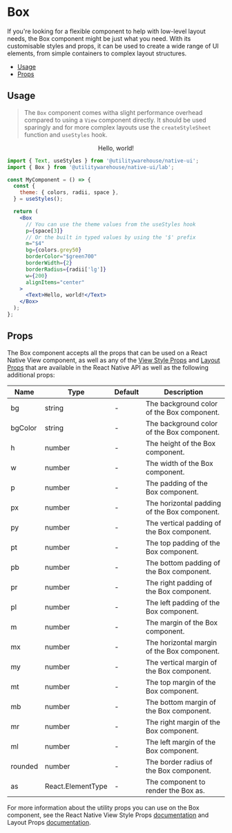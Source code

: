 
<Meta of={Stories} />

<BackToTopButton />

# Box

If you're looking for a flexible component to help with low-level layout needs, the Box component might be just what you need. With its customisable styles and props, it can be used to create a wide range of UI elements, from simple containers to complex layout structures.

- [Usage](#usage)
- [Props](#props)

<DocComponentWrap>
  <Box mb="$4">
    <Alert text="This component is in the lab until we fully deprecate the current Gluestack Box in version 1.0.0" />
  </Box>
  <Box mb="$6">
    <Alert
      colorScheme="gold"
      text="This component should only be used for simple layouts, for more complex needs use the createStyleSheet function and useStyles hook. You can also use components like the HStack, VStack and Spacer."
    />
  </Box>
</DocComponentWrap>

## Usage

> The `Box` component comes witha slight performance overhead compared to using a `View` component directly.
> It should be used sparingly and for more complex layouts use the `createStyleSheet` function and `useStyles` hook.

<Canvas>
  <NativeUIProvider>
    <Center>
      <Box
        p="$3"
        m="$4"
        bg={colors.grey50}
        borderColor="$green700"
        borderRadius={8}
        borderWidth={2}
        w={200}
        alignItems="center"
      >
        <Text>Hello, world!</Text>
      </Box>
    </Center>
  </NativeUIProvider>
</Canvas>

```jsx
import { Text, useStyles } from '@utilitywarehouse/native-ui';
import { Box } from '@utilitywarehouse/native-ui/lab';

const MyComponent = () => {
  const {
    theme: { colors, radii, space },
  } = useStyles();

  return (
    <Box
      // You can use the theme values from the useStyles hook
      p={space[3]}
      // Or the built in typed values by using the '$' prefix
      m="$4"
      bg={colors.grey50}
      borderColor="$green700"
      borderWidth={2}
      borderRadius={radii['lg']}
      w={200}
      alignItems="center"
    >
      <Text>Hello, world!</Text>
    </Box>
  );
};
```

## Props

The Box component accepts all the props that can be used on a React Native View component,
as well as any of the [View Style Props](https://reactnative.dev/docs/view-style-props) and [Layout Props](https://reactnative.dev/docs/layout-props) that are available in the React Native API
as well as the following additional props:

| Name    | Type              | Default | Description                                  |
| ------- | ----------------- | ------- | -------------------------------------------- |
| bg      | string            | -       | The background color of the Box component.   |
| bgColor | string            | -       | The background color of the Box component.   |
| h       | number            | -       | The height of the Box component.             |
| w       | number            | -       | The width of the Box component.              |
| p       | number            | -       | The padding of the Box component.            |
| px      | number            | -       | The horizontal padding of the Box component. |
| py      | number            | -       | The vertical padding of the Box component.   |
| pt      | number            | -       | The top padding of the Box component.        |
| pb      | number            | -       | The bottom padding of the Box component.     |
| pr      | number            | -       | The right padding of the Box component.      |
| pl      | number            | -       | The left padding of the Box component.       |
| m       | number            | -       | The margin of the Box component.             |
| mx      | number            | -       | The horizontal margin of the Box component.  |
| my      | number            | -       | The vertical margin of the Box component.    |
| mt      | number            | -       | The top margin of the Box component.         |
| mb      | number            | -       | The bottom margin of the Box component.      |
| mr      | number            | -       | The right margin of the Box component.       |
| ml      | number            | -       | The left margin of the Box component.        |
| rounded | number            | -       | The border radius of the Box component.      |
| as      | React.ElementType | -       | The component to render the Box as.          |

For more information about the utility props you can use on the Box component, see the
React Native View Style Props [documentation](https://reactnative.dev/docs/view-style-props)
and Layout Props [documentation](https://reactnative.dev/docs/layout-props).
